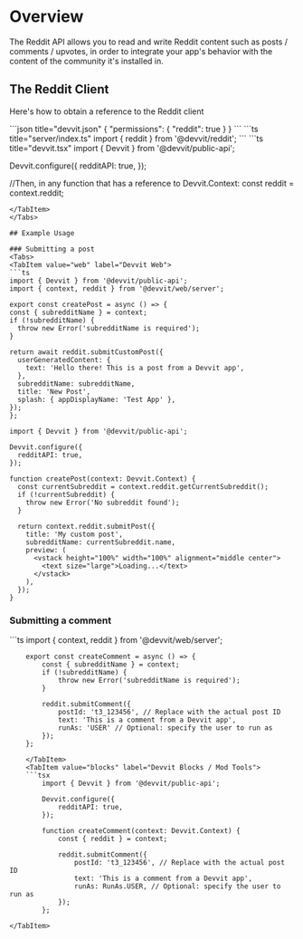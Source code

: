 
# Overview

The Reddit API allows you to read and write Reddit content such as posts / comments / upvotes, in order to integrate your app's behavior with the content of the community it's installed in.

## The Reddit Client

Here's how to obtain a reference to the Reddit client

<Tabs>
  <TabItem value="web" label="Devvit Web">
  ```json title="devvit.json"
  {
    "permissions": {
      "reddit": true
    }
  }
  ```
  ```ts title="server/index.ts"
  import { reddit } from '@devvit/reddit';
  ```
  </TabItem>
  <TabItem value="blocks" label="Devvit Blocks / Mod Tools">
  ```ts title="devvit.tsx"
  import { Devvit } from '@devvit/public-api';
  
  Devvit.configure({
    redditAPI: true,
  });

  //Then, in any function that has a reference to Devvit.Context:
  const reddit = context.reddit;
  ```
  </TabItem>
</Tabs>

## Example Usage

### Submitting a post
<Tabs>
  <TabItem value="web" label="Devvit Web">
  ```ts
import { Devvit } from '@devvit/public-api';
import { context, reddit } from '@devvit/web/server';

export const createPost = async () => {
  const { subredditName } = context;
  if (!subredditName) {
    throw new Error('subredditName is required');
  }

  return await reddit.submitCustomPost({
    userGeneratedContent: {
      text: 'Hello there! This is a post from a Devvit app',
    },
    subredditName: subredditName,
    title: 'New Post',
    splash: { appDisplayName: 'Test App' },
  });
};
  ```
</TabItem>
  <TabItem value="blocks" label="Devvit Blocks / Mod Tools">

```tsx
import { Devvit } from '@devvit/public-api';

Devvit.configure({
  redditAPI: true,
});

function createPost(context: Devvit.Context) {
  const currentSubreddit = context.reddit.getCurrentSubreddit();
  if (!currentSubreddit) {
    throw new Error('No subreddit found');
  }

  return context.reddit.submitPost({
    title: 'My custom post',
    subredditName: currentSubreddit.name,
    preview: (
      <vstack height="100%" width="100%" alignment="middle center">
        <text size="large">Loading...</text>
      </vstack>
    ),
  });
}
```
</TabItem>
</Tabs>

### Submitting a comment

<Tabs>
    <TabItem value="web" label="Devvit Web">
    ```ts
        import { context, reddit } from '@devvit/web/server';

        export const createComment = async () => {
            const { subredditName } = context;
            if (!subredditName) {
                throw new Error('subredditName is required');
            }

            reddit.submitComment({
                postId: 't3_123456', // Replace with the actual post ID
                text: 'This is a comment from a Devvit app',
                runAs: 'USER' // Optional: specify the user to run as
            });
        };
```
    </TabItem>
    <TabItem value="blocks" label="Devvit Blocks / Mod Tools">
    ```tsx
        import { Devvit } from '@devvit/public-api';

        Devvit.configure({
            redditAPI: true,
        });

        function createComment(context: Devvit.Context) {
            const { reddit } = context;

            reddit.submitComment({
                postId: 't3_123456', // Replace with the actual post ID
                text: 'This is a comment from a Devvit app',
                runAs: RunAs.USER, // Optional: specify the user to run as
            });
        };
```
    </TabItem>
</Tabs>
